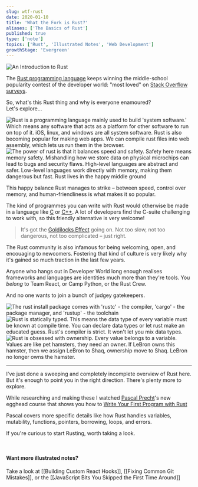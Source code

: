 ```yaml
---
slug: wtf-rust
date: 2020-01-10
title: 'What the Fork is Rust?'
aliases: ['The Basics of Rust']
published: true
type: ['note']
topics: ['Rust', 'Illustrated Notes', 'Web Development']
growthStage: 'Evergreen'
---
```


<Image src="https://res.cloudinary.com/dg3gyk0gu/image/upload/c_scale,w_800/v1592262461/maggieappleton.com/egghead-course-notes/wtf-rust/WTFRust_1.png" alt="An Introduction to Rust" />

The <a href="https://www.rust-lang.org/">Rust programming language</a> keeps winning the middle-school popularity contest of the developer world: "most loved" on <a href="https://insights.stackoverflow.com/survey/2019#technology">Stack Overflow surveys</a>.

<ImageFrame alt="Chart showing rust at the top of the rankings for most loved languages with 83.5%" width="80%" src="https://res.cloudinary.com/dg3gyk0gu/image/upload/c_scale,w_750/v1592262509/maggieappleton.com/egghead-course-notes/wtf-rust/stackoverflow.png" />

So, what's this Rust thing and why is everyone enamoured?  
Let's explore...

<Image alt="Rust is a programming language mainly used to build 'system software.' Which means any software that acts as a platform for other software to run on top of it. iOS, linux, and windows are all system software. Rust is also becoming popular for making web apps. We can compile rust files into web assembly, which lets us run them in the browser." src="https://res.cloudinary.com/dg3gyk0gu/image/upload/c_scale,w_960/v1592262462/maggieappleton.com/egghead-course-notes/wtf-rust/WTFRust_2.png" />


<Image alt="The power of rust is that it balances speed and safety. Safety here means memory safety. Mishandling how we store data on physical microchips can lead to bugs and security flaws. High-level languages are abstract and safer. Low-level languages work directly with memory, making them dangerous but fast. Rust lives in the happy middle ground" src="https://res.cloudinary.com/dg3gyk0gu/image/upload/c_scale,w_960/v1592262462/maggieappleton.com/egghead-course-notes/wtf-rust/WTFRust_4.png" />

This happy balance Rust manages to strike – between speed, control over memory, and human-friendliness is what makes it so popular.

The kind of programmes you can write with Rust would otherwise be made in a language like <a href="https://en.wikipedia.org/wiki/C_(programming_language)">C</a> or <a href="https://en.wikipedia.org/wiki/C%2B%2B">C++</a>. A lot of developers find the C-suite challenging to work with, so this friendly alternative is very welcome!

> It's got the <a href='https://en.wikipedia.org/wiki/Goldilocks_principle'>Goldilocks Effect</a> going on.  Not too slow, not too dangerous, not too complicated – just right.

The Rust community is also infamous for being welcoming, open, and encouaging to newcomers. Fostering that kind of culture is very likely why it's gained so much traction in the last few years.

Anyone who hangs out in Developer World long enough realises frameworks and languages are identities much more than they're tools. You *belong* to Team React, or Camp Python, or the Rust Crew.

And no one wants to join a bunch of judgey gatekeepers. 

<Image alt="The rust install package comes with 'rustc' - the compiler, 'cargo' - the package manager, and 'rustup' - the toolchain" src="https://res.cloudinary.com/dg3gyk0gu/image/upload/c_scale,w_960/v1592262461/maggieappleton.com/egghead-course-notes/wtf-rust/WTFRust_3.png" />

<Image alt="Rust is statically typed. This means the data type of every variable must be known at compile time. You can declare data types or let rust make an educated guess. Rust's compiler is strict. It won't let you mix data types." src="https://res.cloudinary.com/dg3gyk0gu/image/upload/c_scale,w_960/v1592262462/maggieappleton.com/egghead-course-notes/wtf-rust/WTFRust_5.png" />

<Image alt="Rust is obsessed with ownership. Every value belongs to a variable. Values are like pet hamsters, they need an owner. If LeBron owns this hamster, then we assign LeBron to Shaq, ownership move to Shaq. LeBron no longer owns the hamster." src="https://res.cloudinary.com/dg3gyk0gu/image/upload/c_scale,w_960/v1592262465/maggieappleton.com/egghead-course-notes/wtf-rust/WTFRust_6.png" />

---

I've just done a sweeping and completely incomplete overview of Rust here. But it's enough to point you in the right direction. There's plenty more to explore.

<p>While researching and making these I watched <a href="https://twitter.com/PascalPrecht">Pascal Precht</a>'s new egghead course that shows you how to <a href="https://egghead.io/courses/write-your-first-program-with-the-rust-language">Write Your First Program with Rust </a></p>

<a noTip href="https://egghead.io/courses/write-your-first-program-with-the-rust-language"><ImageFrame width="90%" alt="Shareable Custom Hooks in React" src="https://og-image-egghead-course.now.sh/write-your-first-program-with-the-rust-language" /></a>

Pascal covers more specific details like how Rust handles variables, mutability, functions, pointers, borrowing, loops, and errors.  

If you're curious to start Rusting, worth taking a look.

<br />

#### Want more illustrated notes?

Take a look at [[Building Custom React Hooks]], [[Fixing Common Git Mistakes]], or the [[JavaScript Bits You Skipped the First Time Around]]